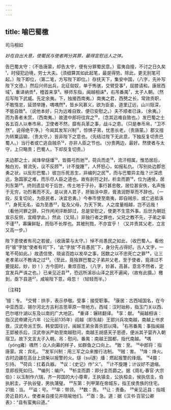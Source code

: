 ```yaml
---
---
---
```

title: 喻巴蜀檄
---



司马相如

*妙在自出大意，使蜀民与使者两分其罪，最得宣慰远人之体。*

告巴蜀太守：（不告唐蒙，却告太守，便有分罪蜀民意。）蛮夷自擅，不讨之日久矣¹，时侵犯边境，劳士大夫。（须细算其如此起笔，最是得势。除此，更无别笔可起。）陛下即位，（第二笔，方写陛下即位。）存抚天下，集安中国，（八字，先补写陛下文德。）然后兴师出兵，北征匈奴，单于怖骇，交臂受事²，屈膝请和。康居西域¹，重译纳贡⁴，稽首来享⁵。移师东指，闽越相诛⁶，右吊番禺⁷，太子人朝。（然后写陛下武威。先定余夷。下，独接西南夷。）南夷之君，西僰之长，常效贡职，不敢惰怠，延颈举踵，喁喁然⁸，皆乡风慕义，欲为臣妾，道里辽远，山川阻深，不能自致⁹。（说他本好，只为远难自致，便已安慰之。）夫不顺者已诛，（余夷。）而为善者未赏，（西南夷。）故遣中郎将往宾之¹⁰，（念其远难自致也。）发巴蜀之士各五百人以奉市帛，卫使者不然，靡有兵革之事，战斗之患。（只是奉币帛，“卫不然”，说得绝干净。）今闻其发军兴制¹¹，惊惧子弟，忧患长老，（责唐蒙。）郡又擅为转粟运输，（贵太守。）皆非陛下之意也。（先结过陛下无此意，下独反复切贵巴蜀人。）当行者或亡逃自贼杀¹²，亦非人臣之节也。（分贵两边，最好。然使者与太守，上只略贵；巴蜀人，下却反复切责。）

夫边郡之士，闻烽举燧燔¹³，皆摄弓而驰¹⁴，荷兵而走¹⁵，流汗相属，惟恐居后，触白刃，冒流矢，议不反顾¹⁶，计不旋踵¹⁷，人怀怒心，如报私仇。（写别处边郡忠勇之状，以反形巴蜀。）彼岂乐死恶生，非编列之民¹⁸，而与巴蜀异主哉？计深虑远，急国家之难，而乐尽人臣之道也。故有剖符之封，析圭而爵¹⁹，位为通侯，居列东第²⁰。终则遗显号于后世，传土地于子孙，事行甚忠敬，居位甚安佚，名声施于无穷，功烈著而不灭。是以贤人君子，肝脑涂中原，膏液润野草而不辞也。（一段，反复切论，为臣民者，决宜忠勇。）今奉币使至南夷，即自贼杀，或亡逃抵诛²¹，身死无名，谥为至愚²²，耻及父母，为天下笑。人之度量相越，岂不远哉！（看他问罪之辞，只作闲闲评断卸过，总是安慰之，使更不生意外事。后世为朝廷宣示反侧，宜精学此。）然此（又轻。）非独行者之罪也，父兄之教不先，子弟之率不谨²³，寡廉鲜耻，而俗不长厚也。其被刑戮，不亦宜乎！（又并责其父老，立言又高一步。）

陛下患使者有司之若彼，（收唐蒙与太守。）悼不肖愚民之如此，（收巴蜀人。看他将“彼”字放“使者有司”下，“此”字放“不肖愚民”下，身分先占得好。古人文字，一笔不苟如此。）故遗信使，晓谕百姓以发卒之事，因数之以不忠死亡之罪²⁴，让三老孝弟以不教诲之过²⁵。（至此，竟独罪巴蜀之子弟并父老，至于使者，竟递过不要提起，妙，妙！）方今田时，重烦百姓，（八字，妙甚，高甚。意言不然者，定宜发兵严诛之也。）已亲见近县²⁶，恐远所溪谷山泽之民不遍闻，（故有此摄。）檄到，亟下县道²⁷，咸喻陛下意，毋忽！（轻轻而半。）

〔注释】

¹擅：专。
²交臂：拱手，表示恭敬。受事：接受职事。
³康居：古西域国名，在今中亚西亚、锡尔河北方吉利吉思草原一带地方。西域：汉时始称，指玉门关以西、巴尔喀什湖以东及以南的广大地区。
⁴重译：辗转翻译。
⁵享：献。
⁶闽越相诛：指汉武帝建元六年（公元前135年）阎越（即东越）王郢兴兵攻南越，南越上书求救，汉武帝派王恢、韩安国往讨，闽越王弟余善杀郢以降。
⁷右吊番禺：事指闽越王郢被杀后，汉武帝派严助至南越慰问，南越王胡感天子恩德，便派其子婴齐入朝宿卫。故下文言太子入朝。吊：慰问。番禺：南越王国都，指代南越。
⁸喁（yóng雍）喁然：众人向幕的样子，如群鱼之口向上。
⁹致：至。
¹⁰中郎将：指唐蒙。宾：宾礼。
¹¹发军兴制：用三军之众来推行法制。
¹²贼：害。
¹³烽：烽火。古时边疆在高台上烧柴以报警的火。燧（suī遂）燔：燃起报警的烽烟。
¹⁴4摄：引持。
¹⁵荷兵：扛着兵器。
¹⁶议：《史记》作“义”。
¹⁷计不旋踵；计议好不退缩。意即视死如归。
¹⁸编列：编户。
¹⁹析圭而爵：即分圭而爵之。据《周礼·春官·大宗伯》：以玉制作六瑞，齐一邦国的大小尊卑，王执镇圭，公执桓圭，侯执信圭，伯执躬圭，子执谷璧，男执蒲璧。
²⁰东第：列甲第在帝城东，指王侯贵族的住宅。21抵：当。
²²谥：号。
²³率：带领。
²⁴数：责。
²⁵让：责备。
²⁶亲见近县：指城旁近县的人，使者亲自接见并晓喻他们。
²⁷亟：急。道：据《汉书·百官公卿表》：“县有蛮夷曰道。”